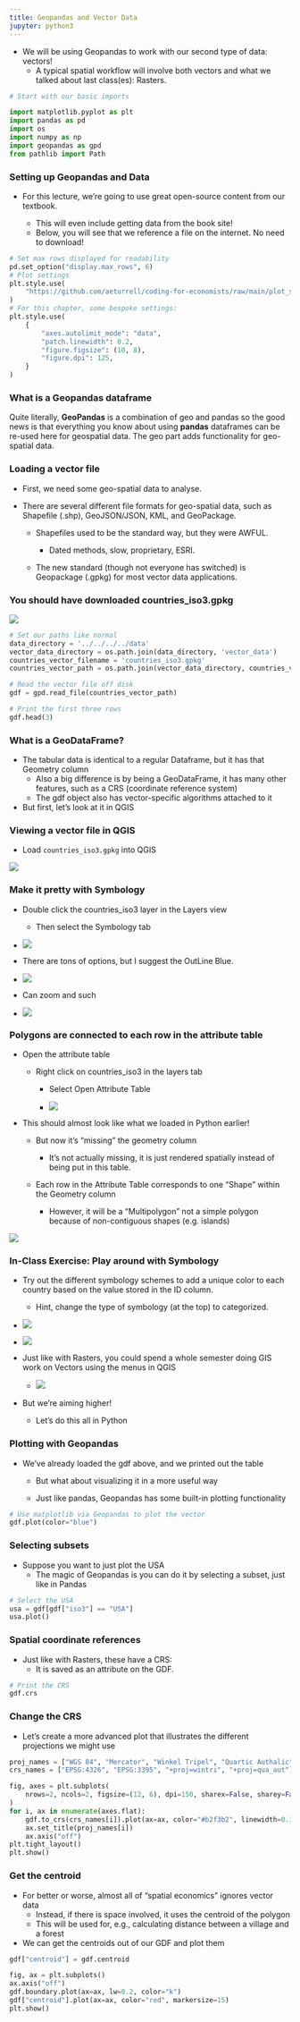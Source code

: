 ```yaml
---
title: Geopandas and Vector Data
jupyter: python3
---
```



-   We will be using Geopandas to work with our second type of data: vectors!
    -   A typical spatial workflow will involve both vectors and what we talked about last class(es): Rasters.


```python
# Start with our basic imports

import matplotlib.pyplot as plt
import pandas as pd
import os
import numpy as np
import geopandas as gpd
from pathlib import Path
```

### Setting up Geopandas and Data

-   For this lecture, we're going to use great open-source content from our textbook.

    -   This will even include getting data from the book site!
    -   Below, you will see that we reference a file on the internet. No need to download!

```python
# Set max rows displayed for readability
pd.set_option("display.max_rows", 6)
# Plot settings
plt.style.use(
    "https://github.com/aeturrell/coding-for-economists/raw/main/plot_style.txt"
)
# For this chapter, some bespoke settings:
plt.style.use(
    {
        "axes.autolimit_mode": "data",
        "patch.linewidth": 0.2,
        "figure.figsize": (10, 8),
        "figure.dpi": 125,
    }
)
```

### What is a Geopandas dataframe

Quite literally, **GeoPandas** is a combination of geo and pandas so the good news is that everything you know about using **pandas** dataframes can be re-used here for geospatial data. The geo part adds functionality for geo-spatial data.

### Loading a vector file

-   First, we need some geo-spatial data to analyse.

-   There are several different file formats for geo-spatial data, such as Shapefile (.shp), GeoJSON/JSON, KML, and GeoPackage.

    -   Shapefiles used to be the standard way, but they were AWFUL.

        -   Dated methods, slow, proprietary, ESRI.

    -   The new standard (though not everyone has switched) is Geopackage (.gpkg) for most vector data applications.

### You should have downloaded countries_iso3.gpkg

![](images/paste-24.png)

```python
# Set our paths like normal
data_directory = '../../../../data'
vector_data_directory = os.path.join(data_directory, 'vector_data')
countries_vector_filename = 'countries_iso3.gpkg'
countries_vector_path = os.path.join(vector_data_directory, countries_vector_filename)

# Read the vector file off disk
gdf = gpd.read_file(countries_vector_path)

# Print the first three rows
gdf.head(3)
```

### What is a GeoDataFrame?

-   The tabular data is identical to a regular Dataframe, but it has that Geometry column
    -   Also a big difference is by being a GeoDataFrame, it has many other features, such as a CRS (coordinate reference system)
    -   The gdf object also has vector-specific algorithms attached to it
-   But first, let's look at it in QGIS

### Viewing a vector file in QGIS

-   Load `countries_iso3.gpkg` into QGIS

![](images/paste-25.png)

### Make it pretty with Symbology

-   Double click the countries_iso3 layer in the Layers view

    -   Then select the Symbology tab

```{=html}
<!-- -->
```
-   ![](images/paste-26.png)

-   There are tons of options, but I suggest the OutLine Blue.

-   ![](images/paste-27.png)

-   Can zoom and such

-   ![](images/paste-28.png)

### Polygons are connected to each row in the attribute table

-   Open the attribute table

    -   Right click on countries_iso3 in the layers tab

        -   Select Open Attribute Table

        -   ![](images/paste-30.png)

-   This should almost look like what we loaded in Python earlier!

    -   But now it's "missing" the geometry column

        -   It's not actually missing, it is just rendered spatially instead of being put in this table.

    -   Each row in the Attribute Table corresponds to one "Shape" within the Geometry column

        -   However, it will be a "Multipolygon" not a simple polygon because of non-contiguous shapes (e.g. islands)

![](images/paste-29.png)

### In-Class Exercise: Play around with Symbology

-   Try out the different symbology schemes to add a unique color to each country based on the value stored in the ID column.

    -   Hint, change the type of symbology (at the top) to categorized.

-   ![](images/paste-33.png)

-   ![](images/paste-34.png)

-   Just like with Rasters, you could spend a whole semester doing GIS work on Vectors using the menus in QGIS

    -   ![](images/paste-35.png)

-   But we're aiming higher!

    -   Let's do this all in Python

### Plotting with Geopandas

-   We've already loaded the gdf above, and we printed out the table

    -   But what about visualizing it in a more useful way

    -   Just like pandas, Geopandas has some built-in plotting functionality

```python
# Use matplotlib via Geopandas to plot the vector
gdf.plot(color="blue")
```

### Selecting subsets

- Suppose you want to just plot the USA
  - The magic of Geopandas is you can do it by selecting a subset, just like in Pandas

```python
# Select the USA
usa = gdf[gdf["iso3"] == "USA"]
usa.plot()
```

### Spatial coordinate references

- Just like with Rasters, these have a CRS:
  - It is saved as an attribute on the GDF.

```python
# Print the CRS
gdf.crs
```

### Change the CRS

- Let's create a more advanced plot that illustrates the different projections we might use

```python
proj_names = ["WGS 84", "Mercator", "Winkel Tripel", "Quartic Authalic"]
crs_names = ["EPSG:4326", "EPSG:3395", "+proj=wintri", "+proj=qua_aut"]

fig, axes = plt.subplots(
    nrows=2, ncols=2, figsize=(12, 6), dpi=150, sharex=False, sharey=False
)
for i, ax in enumerate(axes.flat):
    gdf.to_crs(crs_names[i]).plot(ax=ax, color="#b2f3b2", linewidth=0.1)
    ax.set_title(proj_names[i])
    ax.axis("off")
plt.tight_layout()
plt.show()
```

### Get the centroid

- For better or worse, almost all of "spatial economics" ignores vector data
  - Instead, if there is space involved, it uses the centroid of the polygon
  - This will be used for, e.g., calculating distance between a village and a forest
- We can get the centroids out of our GDF and plot them

```python
gdf["centroid"] = gdf.centroid

fig, ax = plt.subplots()
ax.axis("off")
gdf.boundary.plot(ax=ax, lw=0.2, color="k")
gdf["centroid"].plot(ax=ax, color="red", markersize=15)
plt.show()
```


